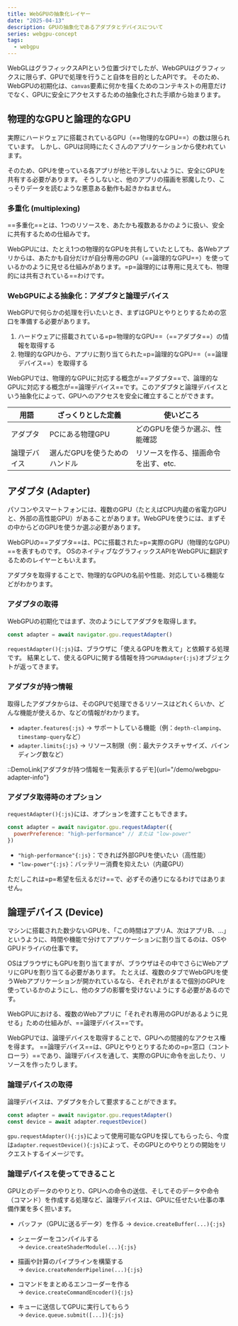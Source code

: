 ```yaml
---
title: WebGPUの抽象化レイヤー
date: "2025-04-13"
description: GPUの抽象化であるアダプタとデバイスについて
series: webgpu-concept
tags:
  - webgpu
---
```


WebGLはグラフィックスAPIという位置づけでしたが、WebGPUはグラフィックスに限らず、GPUで処理を行うこと自体を目的としたAPIです。
そのため、WebGPUの初期化は、`canvas`要素に何かを描くためのコンテキストの用意だけでなく、GPUに安全にアクセスするための抽象化された手順から始まります。

## 物理的なGPUと論理的なGPU

実際にハードウェアに搭載されているGPU（==物理的なGPU==）の数は限られています。
しかし、GPUは同時にたくさんのアプリケーションから使われています。

そのため、GPUを使っている各アプリが他と干渉しないように、安全にGPUを共有する必要があります。
そうしないと、他のアプリの描画を邪魔したり、こっそりデータを読むような悪意ある動作も起きかねません。

### 多重化 (multiplexing)

==多重化==とは、1つのリソースを、あたかも複数あるかのように扱い、安全に共有するための仕組みです。

WebGPUには、たとえ1つの物理的なGPUを共有していたとしても、各Webアプリからは、あたかも自分だけが自分専用のGPU（==論理的なGPU==）を使っているかのように見せる仕組みがあります。=p=論理的には専用に見えても、物理的には共有されている==わけです。

### WebGPUによる抽象化：アダプタと論理デバイス

WebGPUで何らかの処理を行いたいとき、まずはGPUとやりとりするための窓口を準備する必要があります。

1. ハードウェアに搭載されている=p=物理的なGPU==（==アダプタ==）の情報を取得する
2. 物理的なGPUから、アプリに割り当てられた=p=論理的なGPU==（==論理デバイス==）を取得する

WebGPUでは、物理的なGPUに対応する概念が==アダプタ==で、論理的なGPUに対応する概念が==論理デバイス==です。このアダプタと論理デバイスという抽象化によって、GPUへのアクセスを安全に確立することができます。

| 用語         | ざっくりとした定義            | 使いどころ                           |
| ------------ | ----------------------------- | ------------------------------------ |
| アダプタ     | PCにある物理GPU               | どのGPUを使うか選ぶ、性能確認        |
| 論理デバイス | 選んだGPUを使うためのハンドル | リソースを作る、描画命令を出す、etc. |

## アダプタ (Adapter)

パソコンやスマートフォンには、複数のGPU（たとえばCPU内蔵の省電力GPUと、外部の高性能GPU）があることがあります。WebGPUを使うには、まずその中からどのGPUを使うか選ぶ必要があります。

WebGPUの==アダプタ==は、PCに搭載された=p=実際のGPU（物理的なGPU）==を表すものです。
OSのネイティブなグラフィックスAPIをWebGPUに翻訳するためのレイヤーともいえます。

アダプタを取得することで、物理的なGPUの名前や性能、対応している機能などがわかります。

### アダプタの取得

WebGPUの初期化ではまず、次のようにしてアダプタを取得します。

```js
const adapter = await navigator.gpu.requestAdapter()
```

`requestAdapter(){:js}`は、ブラウザに「使えるGPUを教えて」と依頼する処理です。
結果として、使えるGPUに関する情報を持つ`GPUAdapter{:js}`オブジェクトが返ってきます。

### アダプタが持つ情報

取得したアダプタからは、そのGPUで処理できるリソースはどれくらいか、どんな機能が使えるか、などの情報がわかります。

- `adapter.features{:js}` → サポートしている機能（例：`depth-clamping`、`timestamp-query`など）
- `adapter.limits{:js}` → リソース制限（例：最大テクスチャサイズ、バインディング数など）

::DemoLink[アダプタが持つ情報を一覧表示するデモ]{url="/demo/webgpu-adapter-info"}

### アダプタ取得時のオプション

`requestAdapter(){:js}`には、オプションを渡すこともできます。

```js
const adapter = await navigator.gpu.requestAdapter({
  powerPreference: "high-performance" // または "low-power"
})
```

- `"high-performance"{:js}`：できれば外部GPUを使いたい（高性能）
- `"low-power"{:js}`：バッテリー消費を抑えたい（内蔵GPU）

ただしこれは=p=希望を伝えるだけ==で、必ずその通りになるわけではありません。

## 論理デバイス (Device)

マシンに搭載された数少ないGPUを、「この時間はアプリA、次はアプリB、…」というように、時間や機能で分けてアプリケーションに割り当てるのは、OSやGPUドライバの仕事です。

OSはブラウザにもGPUを割り当てますが、ブラウザはその中でさらにWebアプリにGPUを割り当てる必要があります。
たとえば、複数のタブでWebGPUを使うWebアプリケーションが開かれているなら、それぞれがまるで個別のGPUを使っているかのようにし、他のタブの影響を受けないようにする必要があるのです。

WebGPUにおける、複数のWebアプリに「それぞれ専用のGPUがあるように見せる」ための仕組みが、==論理デバイス==です。

WebGPUでは、論理デバイスを取得することで、GPUへの間接的なアクセス権を得ます。
==論理デバイス==は、GPUとやりとりするための=p=窓口（コントローラ）==であり、論理デバイスを通して、実際のGPUに命令を出したり、リソースを作ったりします。

### 論理デバイスの取得

論理デバイスは、アダプタを介して要求することができます。

```ts
const adapter = await navigator.gpu.requestAdapter()
const device = await adapter.requestDevice()
```

`gpu.requestAdapter(){:js}`によって使用可能なGPUを探してもらったら、今度は`adapter.requestDevice(){:js}`によって、そのGPUとのやりとりの開始をリクエストするイメージです。

### 論理デバイスを使ってできること

GPUとのデータのやりとり、GPUへの命令の送信、そしてそのデータや命令（コマンド）を作成する処理など、論理デバイスは、GPUに任せたい仕事の準備作業を多く担います。

- バッファ（GPUに送るデータ）を作る
  → `device.createBuffer(...){:js}`

- シェーダーをコンパイルする  
  → `device.createShaderModule(...){:js}`

- 描画や計算のパイプラインを構築する  
  → `device.createRenderPipeline(...){:js}`

- コマンドをまとめるエンコーダーを作る  
  → `device.createCommandEncoder(){:js}`

- キューに送信してGPUに実行してもらう  
  → `device.queue.submit([...]){:js}`
